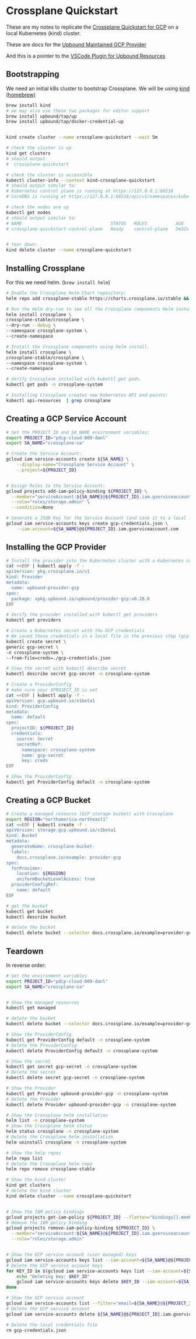 # Crossplane Quickstart

These are my notes to replicate
the [Crossplane Quickstart for GCP](https://docs.crossplane.io/latest/getting-started/provider-gcp/)
on a local Kubernetes (kind) cluster.

These are docs for the [Upbound Maintained GCP Provider](https://marketplace.upbound.io/providers/upbound/provider-family-gcp/v0.34.0)

And this is a pointer to the [VSCode Plugin for Upbound Resources](https://marketplace.visualstudio.com/items?itemName=Upboundio.upbound)

## Bootstrapping

We need an initial k8s cluster to bootstrap Crossplane.
We will be using [kind (homebrew)](https://kind.sigs.k8s.io/docs/user/quick-start/#installing-with-a-package-manager)

```bash
brew install kind
# we may also use these two packages for editor support
brew install upbound/tap/up
brew install upbound/tap/docker-credential-up


kind create cluster --name crossplane-quickstart --wait 5m

# check the cluster is up
kind get clusters
# should output
#  crossplane-quickstart

# check the cluster is accessible
kubectl cluster-info --context kind-crossplane-quickstart
# should output similar to:
# Kubernetes control plane is running at https://127.0.0.1:60218
# CoreDNS is running at https://127.0.0.1:60218/api/v1/namespaces/kube-system/services/kube-dns:dns/proxy

# check the nodes are up
kubectl get nodes
# should output similar to:
# NAME                                  STATUS   ROLES           AGE     VERSION
# crossplane-quickstart-control-plane   Ready    control-plane   5m32s   v1.27.3


# tear down:
kind delete cluster --name crossplane-quickstart
```

## Installing Crossplane

For this we need helm. (`brew install helm`)

```bash
# Enable the Crossplane Helm Chart repository:
helm repo add crossplane-stable https://charts.crossplane.io/stable && helm repo update

# Run the Helm dry-run to see all the Crossplane components Helm installs.
helm install crossplane \
crossplane-stable/crossplane \
--dry-run --debug \
--namespace crossplane-system \
--create-namespace

# Install the Crossplane components using helm install.
helm install crossplane \
crossplane-stable/crossplane \
--namespace crossplane-system \
--create-namespace

# Verify Crossplane installed with kubectl get pods.
kubectl get pods -n crossplane-system

# Installing Crossplane creates new Kubernetes API end-points:
kubectl api-resources  | grep crossplane
```

## Creating a GCP Service Account

```bash
# Set the PROJECT_ID and SA_NAME environment variables:
export PROJECT_ID="pdcp-cloud-009-danl"
export SA_NAME="crossplane-sa"

# Create the Service Account:
gcloud iam service-accounts create ${SA_NAME} \
    --display-name="Crossplane Service Account" \
    --project=${PROJECT_ID}


# Assign Roles to the Service Account:
gcloud projects add-iam-policy-binding ${PROJECT_ID} \
  --member="serviceAccount:${SA_NAME}@${PROJECT_ID}.iam.gserviceaccount.com" \
  --role="roles/storage.admin" \
  --condition=None

# Generate a JSON Key for the Service Account (and save it to a local file: gcp-credentials.json)
gcloud iam service-accounts keys create gcp-credentials.json \
    --iam-account=${SA_NAME}@${PROJECT_ID}.iam.gserviceaccount.com
```

## Installing the GCP Provider

```bash
# Install the provider into the Kubernetes cluster with a Kubernetes configuration file.
cat <<EOF | kubectl apply -f -
apiVersion: pkg.crossplane.io/v1
kind: Provider
metadata:
  name: upbound-provider-gcp
spec:
  package: xpkg.upbound.io/upbound/provider-gcp:v0.28.0
EOF

# Verify the provider installed with kubectl get providers
kubectl get providers

# Create a Kubernetes secret with the GCP credentials
# We saved those credentials in a local file in the previous step (gcp-credentials.json)
kubectl create secret \
generic gcp-secret \
-n crossplane-system \
--from-file=creds=./gcp-credentials.json

# View the secret with kubectl describe secret
kubectl describe secret gcp-secret -n crossplane-system

# Create a ProviderConfig
# make sure your $PROJECT_ID is set
cat <<EOF | kubectl apply -f -
apiVersion: gcp.upbound.io/v1beta1
kind: ProviderConfig
metadata:
  name: default
spec:
  projectID: ${PROJECT_ID}
  credentials:
    source: Secret
    secretRef:
      namespace: crossplane-system
      name: gcp-secret
      key: creds
EOF

# Show the ProviderConfig
kubectl get ProviderConfig default -n crossplane-system

```

## Creating a GCP Bucket

```bash
# Create a managed resource (GCP storage bucket) with Crossplane
export REGION="northamerica-northeast1"
cat <<EOF | kubectl create -f -
apiVersion: storage.gcp.upbound.io/v1beta1
kind: Bucket
metadata:
  generateName: crossplane-bucket-
  labels:
    docs.crossplane.io/example: provider-gcp
spec:
  forProvider:
    location: ${REGION}
    uniformBucketLevelAccess: true
  providerConfigRef:
    name: default
EOF

# get the bucket
kubectl get bucket
kubectl describe bucket

# delete the bucket
kubectl delete bucket --selector docs.crossplane.io/example=provider-gcp
```

## Teardown

In reverse order:

```bash
# Set the environment variables
export PROJECT_ID="pdcp-cloud-009-danl"
export SA_NAME="crossplane-sa"


# Show the managed resources
kubectl get managed

# delete the bucket
kubectl delete bucket --selector docs.crossplane.io/example=provider-gcp

# Show the ProviderConfig
kubectl get ProviderConfig default -n crossplane-system
# Delete the ProviderConfig
kubectl delete ProviderConfig default -n crossplane-system

# Show the secret
kubectl get secret gcp-secret -n crossplane-system
# Delete the secret
kubectl delete secret gcp-secret -n crossplane-system

# Show the Provider
kubectl get Provider upbound-provider-gcp -n crossplane-system
# Delete the Provider
kubectl delete Provider upbound-provider-gcp -n crossplane-system

# Show the Crossplane helm installation
helm list -n crossplane-system
# Show the Crossplane helm status
helm status crossplane -n crossplane-system
# Delete the Crossplane helm installation
helm uninstall crossplane -n crossplane-system

# Show the help repos
helm repo list
# Delete the Crossplane helm repo
helm repo remove crossplane-stable

# Show the kind cluster
kind get clusters
# delete the kind cluster
kind delete cluster --name crossplane-quickstart


# Show the IAM policy bindings
gcloud projects get-iam-policy ${PROJECT_ID} --flatten="bindings[].members" --format='table(bindings.role)' --filter="bindings.members:crossplane-sa@${PROJECT_ID}.iam.gserviceaccount.com"
# Remove the IAM policy binding
gcloud projects remove-iam-policy-binding ${PROJECT_ID} \
  --member="serviceAccount:${SA_NAME}@${PROJECT_ID}.iam.gserviceaccount.com" \
  --role="roles/storage.admin"


# Show the GCP service account (user managed) keys
gcloud iam service-accounts keys list --iam-account=${SA_NAME}@${PROJECT_ID}.iam.gserviceaccount.com --filter='keyType=USER_MANAGED'
# Delete the GCP service account keys
for KEY_ID in $(gcloud iam service-accounts keys list --iam-account=${SA_NAME}@${PROJECT_ID}.iam.gserviceaccount.com --format="get(name)" --filter='keyType=USER_MANAGED'); do
    echo "Deleting key: $KEY_ID"
    gcloud iam service-accounts keys delete $KEY_ID --iam-account=${SA_NAME}@${PROJECT_ID}.iam.gserviceaccount.com --quiet
done

# Show the GCP service account
gcloud iam service-accounts list --filter="email=${SA_NAME}@${PROJECT_ID}.iam.gserviceaccount.com"
# Delete the GCP service account
gcloud iam service-accounts delete ${SA_NAME}@${PROJECT_ID}.iam.gserviceaccount.com --quiet

# Delete the local credentials file
rm gcp-credentials.json
```
